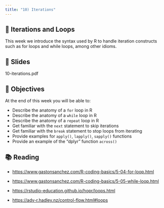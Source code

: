 ```yaml
---
title: "10) Iterations"
---
```



## 📖 Iterations and Loops

This week we introduce the syntax used by R to handle iteration constructs such as 
for loops and while loops, among other idioms.



## 📰 Slides

10-iterations.pdf



## 🎯 Objectives

At the end of this week you will be able to:

- Describe the anatomy of a `for` loop in R
- Describe the anatomy of a `while` loop in R
- Describe the anatomy of a `repeat` loop in R
- Get familiar with the `next` statement to skip iterations
- Get familiar with the `break` statement to stop loops from iterating
- Provide examples for `apply()`, `lapply()`, `sapply()` functions
- Provide an example of the "dplyr" function `across()`



## 📚 Reading

- <a href="https://www.gastonsanchez.com/R-coding-basics/5-04-for-loop.html" target="_blank">https://www.gastonsanchez.com/R-coding-basics/5-04-for-loop.html</a>

- <a href="https://www.gastonsanchez.com/R-coding-basics/5-05-while-loop.html" target="_blank">https://www.gastonsanchez.com/R-coding-basics/5-05-while-loop.html</a>

- <a href="https://rstudio-education.github.io/hopr/loops.html" target="_blank">https://rstudio-education.github.io/hopr/loops.html</a>

- <a href="https://adv-r.hadley.nz/control-flow.html#loops" target="_blank">https://adv-r.hadley.nz/control-flow.html#loops</a>



